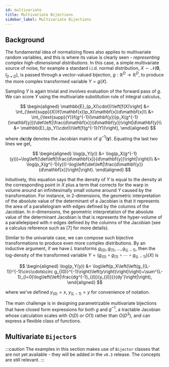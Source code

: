```yaml
---
id: multivariate
title: Multivariate Bijections
sidebar_label: Multivariate Bijections
---
```


## Background
The fundamental idea of normalizing flows also applies to multivariate random variables, and this is where its value is clearly seen - *representing complex high-dimensional distributions*. In this case, a simple multivariate source of noise, for example a standard i.i.d. normal distribution, $X\sim\mathcal{N}(\mathbf{0},I_{D\times D})$, is passed through a vector-valued bijection, $g:\mathbb{R}^D\rightarrow\mathbb{R}^D$, to produce the more complex transformed variable $Y=g(X)$.

Sampling $Y$ is again trivial and involves evaluation of the forward pass of $g$. We can score $Y$ using the multivariate substitution rule of integral calculus,

$$
\begin{aligned}
     \mathbb{E}_{p_X(\cdot)}\left[f(X)\right] &= \int_{\text{supp}(X)}f(\mathbf{x})p_X(\mathbf{x})d\mathbf{x}\\
     &= \int_{\text{supp}(Y)}f(g^{-1}(\mathbf{y}))p_X(g^{-1}(\mathbf{y}))\det\left|\frac{d\mathbf{x}}{d\mathbf{y}}\right|d\mathbf{y}\\
     &= \mathbb{E}_{p_Y(\cdot)}\left[f(g^{-1}(Y))\right],
 \end{aligned}
$$

where $d\mathbf{x}/d\mathbf{y}$ denotes the Jacobian matrix of $g^{-1}(\mathbf{y})$. Equating the last two lines we get,

$$
\begin{aligned}
     \log(p_Y(y)) &= \log(p_X(g^{-1}(y)))+\log\left(\det\left|\frac{d\mathbf{x}}{d\mathbf{y}}\right|\right)\\
     &= \log(p_X(g^{-1}(y)))-\log\left(\det\left|\frac{d\mathbf{y}}{d\mathbf{x}}\right|\right).
\end{aligned}
$$

Inituitively, this equation says that the density of $Y$ is equal to the density at the corresponding point in $X$ plus a term that corrects for the warp in volume around an infinitesimally small volume around $Y$ caused by the transformation. For instance, in $2$-dimensions, the geometric interpretation of the absolute value of the determinant of a Jacobian is that it represents the area of a parallelogram with edges defined by the columns of the Jacobian. In $n$-dimensions, the geometric interpretation of the absolute value of the determinant Jacobian is that is represents the hyper-volume of a parallelepiped with $n$ edges defined by the columns of the Jacobian (see a calculus reference such as \[7\] for more details).

Similar to the univariate case, we can compose such bijective transformations to produce even more complex distributions. By an inductive argument, if we have $L$ transforms $g_{(0)}, g_{(1)},\ldots,g_{(L-1)}$, then the log-density of the transformed variable $Y=(g_{(0)}\circ g_{(1)}\circ\cdots\circ g_{(L-1)})(X)$ is

$$
\begin{aligned}
     \log(p_Y(y)) &= \log\left(p_X\left(\left(g_{(L-1)}^{-1}\circ\cdots\circ g_{(0)}^{-1}\right)\left(y\right)\right)\right)+\sum^{L-1}_{l=0}\log\left(\left|\frac{dg^{-1}_{(l)}(y_{(l)})}{dy'}\right|\right),
\end{aligned}
$$

where we've defined $y_{(0)}=x$, $y_{(L-1)}=y$ for convenience of notation.

The main challenge is in designing parametrizable multivariate bijections that have closed form expressions for both $g$ and $g^{-1}$, a tractable Jacobian whose calculation scales with $O(D)$ or $O(1)$ rather than $O(D^3)$, and can express a flexible class of functions.

## Multivariate `Bijector`s
:::caution
The examples in this section makes use of `Bijector` classes that are not yet available - they will be added in the `v0.3` release. The concepts are still relevant.
:::